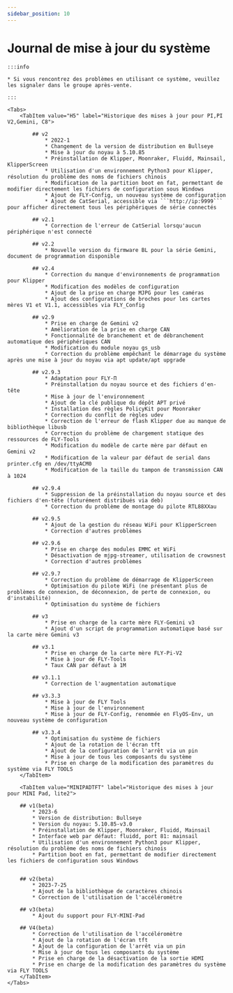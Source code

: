 ```yaml
---
sidebar_position: 10
---
```


# Journal de mise à jour du système

    :::info

    * Si vous rencontrez des problèmes en utilisant ce système, veuillez les signaler dans le groupe après-vente.
    
    :::

    <Tabs>
        <TabItem value="H5" label="Historique des mises à jour pour PI,PI V2,Gemini, C8">

            ## v2
                * 2022-1
                * Changement de la version de distribution en Bullseye
                * Mise à jour du noyau à 5.10.85
                * Préinstallation de Klipper, Moonraker, Fluidd, Mainsail, KlipperScreen
                * Utilisation d'un environnement Python3 pour Klipper, résolution du problème des noms de fichiers chinois
                * Modification de la partition boot en fat, permettant de modifier directement les fichiers de configuration sous Windows
                * Ajout de FLY-Config, un nouveau système de configuration
                * Ajout de CatSerial, accessible via ```http://ip:9999``` pour afficher directement tous les périphériques de série connectés

            ## v2.1
                * Correction de l'erreur de CatSerial lorsqu'aucun périphérique n'est connecté

            ## v2.2
                * Nouvelle version du firmware BL pour la série Gemini, document de programmation disponible

            ## v2.4
                * Correction du manque d'environnements de programmation pour Klipper
                * Modification des modèles de configuration
                * Ajout de la prise en charge MJPG pour les caméras
                * Ajout des configurations de broches pour les cartes mères V1 et V1.1, accessibles via FLY_Config

            ## v2.9
                * Prise en charge de Gemini v2
                * Amélioration de la prise en charge CAN
                * Fonctionnalité de branchement et de débranchement automatique des périphériques CAN
                * Modification du module noyau gs_usb
                * Correction du problème empêchant le démarrage du système après une mise à jour du noyau via apt update/apt upgrade

            ## v2.9.3
                * Adaptation pour FLY-Π
                * Préinstallation du noyau source et des fichiers d'en-tête
                * Mise à jour de l'environnement
                * Ajout de la clé publique du dépôt APT privé
                * Installation des règles PolicyKit pour Moonraker
                * Correction du conflit de règles udev
                * Correction de l'erreur de flash Klipper due au manque de bibliothèque libusb
                * Correction du problème de chargement statique des ressources de FLY-Tools
                * Modification du modèle de carte mère par défaut en Gemini v2
                * Modification de la valeur par défaut de serial dans printer.cfg en /dev/ttyACM0
                * Modification de la taille du tampon de transmission CAN à 1024

            ## v2.9.4
                * Suppression de la préinstallation du noyau source et des fichiers d'en-tête (futurément distribués via deb)
                * Correction du problème de montage du pilote RTL88XXau

            ## v2.9.5
                * Ajout de la gestion du réseau WiFi pour KlipperScreen
                * Correction d'autres problèmes

            ## v2.9.6
                * Prise en charge des modules EMMC et WiFi
                * Désactivation de mjpg-streamer, utilisation de crowsnest
                * Correction d'autres problèmes

            ## v2.9.7
                * Correction du problème de démarrage de KlipperScreen
                * Optimisation du pilote WiFi (ne présentant plus de problèmes de connexion, de déconnexion, de perte de connexion, ou d'instabilité)
                * Optimisation du système de fichiers

            ## v3
                * Prise en charge de la carte mère FLY-Gemini v3
                * Ajout d'un script de programmation automatique basé sur la carte mère Gemini v3

            ## v3.1
                * Prise en charge de la carte mère FLY-Pi-V2
                * Mise à jour de FLY-Tools
                * Taux CAN par défaut à 1M

            ## v3.1.1
                * Correction de l'augmentation automatique

            ## v3.3.3
                * Mise à jour de FLY Tools
                * Mise à jour de l'environnement
                * Mise à jour de FLY-Config, renommée en FlyOS-Env, un nouveau système de configuration

            ## v3.3.4
                * Optimisation du système de fichiers
                * Ajout de la rotation de l'écran tft
                * Ajout de la configuration de l'arrêt via un pin
                * Mise à jour de tous les composants du système
                * Prise en charge de la modification des paramètres du système via FLY TOOLS
        </TabItem>

        <TabItem value="MINIPADTFT" label="Historique des mises à jour pour MINI Pad, lite2">

        ## v1(beta)
            * 2023-6
            * Version de distribution: Bullseye
            * Version du noyau: 5.10.85-v3.0
            * Préinstallation de Klipper, Moonraker, Fluidd, Mainsail
            * Interface web par défaut: fluidd, port 81: mainsail
            * Utilisation d'un environnement Python3 pour Klipper, résolution du problème des noms de fichiers chinois
            * Partition boot en fat, permettant de modifier directement les fichiers de configuration sous Windows


        ## v2(beta)
            * 2023-7-25
            * Ajout de la bibliothèque de caractères chinois
            * Correction de l'utilisation de l'accéléromètre

        ## v3(beta)
            * Ajout du support pour FLY-MINI-Pad

        ## V4(beta)
            * Correction de l'utilisation de l'accéléromètre
            * Ajout de la rotation de l'écran tft
            * Ajout de la configuration de l'arrêt via un pin
            * Mise à jour de tous les composants du système
            * Prise en charge de la désactivation de la sortie HDMI
            * Prise en charge de la modification des paramètres du système via FLY TOOLS
        </TabItem>
    </Tabs>